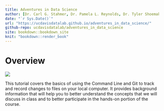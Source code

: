 ```yaml
---
title: Adventures in Data Science
author: [Dr. Carl G. Stahmer, Dr. Pamela L. Reynolds, Dr. Tyler Shoemaker, Carrie Alexander, Arthur Koehl, Nick Ulle]
date: "`r Sys.Date()`"
url: "https://ucdavisdatalab.github.io/adventures_in_data_science/"
github-repo: ucdavisdatalab/adventures_in_data_science
site: bookdown::bookdown_site
knit: "bookdown::render_book"
---
```


# Overview {-}

![](`r url15`)

This tutorial covers the basics of using the Command Line and Git to track and
record changes to files on your local computer.  It provides background
information that will help you to better understand the concepts that we will
discuss in class and to better participate in the hands-on portion of the
course.
